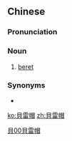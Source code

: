 {{also|贝雷帽}}
==Chinese==
{{zh-forms|s=贝雷帽}}

===Pronunciation===
{{zh-pron
|m=bèiléimào
|c=bui3 leoi4 mou6-2
|cat=n
}}

===Noun===
{{zh-noun}}

# [[beret]]

===Synonyms===
* {{zh-l|扁帽}}

[[Category:Mandarin terms derived from English|貝00貝雷帽]]

[[ko:貝雷帽]]
[[zh:貝雷帽]]